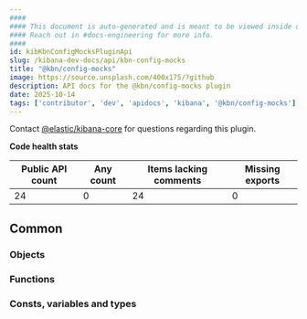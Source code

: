 ```yaml
---
####
#### This document is auto-generated and is meant to be viewed inside our experimental, new docs system.
#### Reach out in #docs-engineering for more info.
####
id: kibKbnConfigMocksPluginApi
slug: /kibana-dev-docs/api/kbn-config-mocks
title: "@kbn/config-mocks"
image: https://source.unsplash.com/400x175/?github
description: API docs for the @kbn/config-mocks plugin
date: 2025-10-14
tags: ['contributor', 'dev', 'apidocs', 'kibana', '@kbn/config-mocks']
---
```




Contact [@elastic/kibana-core](https://github.com/orgs/elastic/teams/kibana-core) for questions regarding this plugin.

**Code health stats**

| Public API count  | Any count | Items lacking comments | Missing exports |
|-------------------|-----------|------------------------|-----------------|
| 24 | 0 | 24 | 0 |

## Common

### Objects
<DocDefinitionList data={kbnConfigMocksObj.common.objects}/>

### Functions
<DocDefinitionList data={kbnConfigMocksObj.common.functions}/>

### Consts, variables and types
<DocDefinitionList data={kbnConfigMocksObj.common.misc}/>

